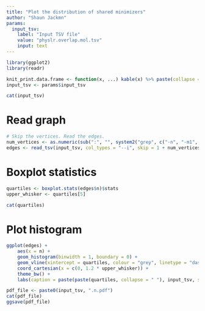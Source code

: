 ```yaml
---
title: "Plot the distribution of shared minimizers"
author: "Shaun Jackmn"
params:
  input_tsv:
    label: "Input TSV file"
    value: "physlr.overlap.mol.tsv"
    input: text
---
```


```r
library(ggplot2)
library(readr)

knit_print.data.frame <- function(x, ...) kable(x) %>% paste(collapse = "\n") %>% asis_output
input_tsv <- params$input_tsv

cat(input_tsv)
```

# Read graph
```r
# Skip the vertices. Read the edges.
num_vertices <- as.numeric(sub(":", "", system2("grep", c("-n", "-m1", "^$", input_tsv), stdout = TRUE))) - 2
edges <- read_tsv(input_tsv, col_types = "--i", skip = 1 + num_vertices)
```

# Boxplot statistics
```r
quartiles <- boxplot.stats(edges$n)$stats
upper_whisker <- quartiles[5]

cat(quartiles)
```

# Plot histogram
```r
ggplot(edges) +
	aes(x = n) +
	geom_histogram(binwidth = 1, boundary = 0) +
	geom_vline(xintercept = quartiles, colour = "grey", linetype = "dashed") +
	coord_cartesian(x = c(0, 1.2 * upper_whisker)) +
	theme_bw() +
	labs(caption = paste(paste(quartiles, collapse = " "), input_tsv, sep = "\n"))
```

```r
pdf_file <- paste0(input_tsv, ".n.pdf")
cat(pdf_file)
ggsave(pdf_file)
```
